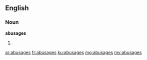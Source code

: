 ==English==

===Noun===
'''abusages'''

# {{plural of|abusage}}

[[ar:abusages]]
[[fr:abusages]]
[[ku:abusages]]
[[mg:abusages]]
[[my:abusages]]